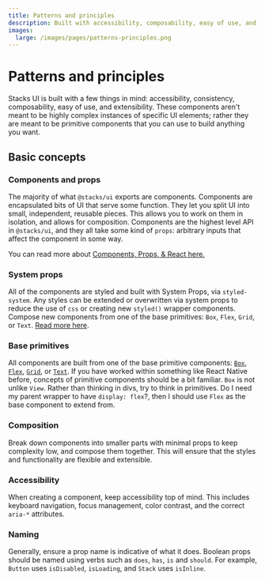 ```yaml
---
title: Patterns and principles
description: Built with accessibility, composability, easy of use, and extensibility in mind.
images:
  large: /images/pages/patterns-principles.png
---
```


# Patterns and principles

Stacks UI is built with a few things in mind: accessibility, consistency, composability,
easy of use, and extensibility. These components aren't meant to be highly complex instances
of specific UI elements; rather they are meant to be primitive components that you can use to
build anything you want.

## Basic concepts

### Components and props

The majority of what `@stacks/ui` exports are components. Components are encapsulated bits
of UI that serve some function. They let you split UI into small, independent, reusable pieces.
This allows you to work on them in isolation, and allows for composition. Components are the
highest level API in `@stacks/ui`, and they all take some kind of `props`: arbitrary inputs
that affect the component in some way.

You can read more about [Components, Props, & React here.](https://reactjs.org/docs/components-and-props.html)

### System props

All of the components are styled and built with System Props, via `styled-system`. Any styles
can be extended or overwritten via system props to reduce the use of `css` or creating new
`styled()` wrapper components. Compose new components from one of the base primitives: `Box`,
`Flex`, `Grid`, or `Text`. [Read more here](/system-props).

### Base primitives

All components are built from one of the base primitive components: [`Box`](/components/box),
[`Flex`](/components/flex), [`Grid`](/components/grid), or [`Text`](/components/text). If you
have worked within something like React Native before, concepts of primitive components should
be a bit familiar. `Box` is not unlike `View`. Rather than thinking in divs, try to think in primitives.
Do I need my parent wrapper to have `display: flex`?, then I should use `Flex` as the base component to extend from.

### Composition

Break down components into smaller parts with minimal props to keep complexity low, and compose them together.
This will ensure that the styles and functionality are flexible and extensible.

### Accessibility

When creating a component, keep accessibility top of mind. This includes keyboard navigation, focus management,
color contrast, and the correct `aria-*` attributes.

### Naming

Generally, ensure a prop name is indicative of what it does. Boolean props should be named using verbs such
as `does`, `has`, `is` and `should`. For example, `Button` uses `isDisabled`, `isLoading`, and `Stack` uses `isInline`.
